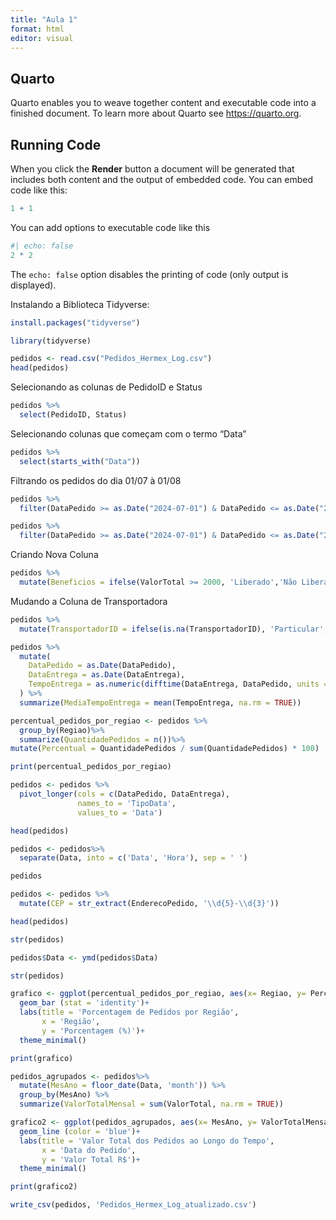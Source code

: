 ```yaml
---
title: "Aula 1"
format: html
editor: visual
---
```


## Quarto

Quarto enables you to weave together content and executable code into a finished document. To learn more about Quarto see <https://quarto.org>.

## Running Code

When you click the **Render** button a document will be generated that includes both content and the output of embedded code. You can embed code like this:

```r
1 + 1
```

You can add options to executable code like this

```r
#| echo: false
2 * 2
```

The `echo: false` option disables the printing of code (only output is displayed).

Instalando a Biblioteca Tidyverse:

```r
install.packages("tidyverse")
```

```r
library(tidyverse)
```

```r
pedidos <- read.csv("Pedidos_Hermex_Log.csv")
head(pedidos)
```

Selecionando as colunas de PedidoID e Status

```r
pedidos %>%
  select(PedidoID, Status)
```

Selecionando colunas que começam com o termo "Data"

```r
pedidos %>%
  select(starts_with("Data"))
```

Filtrando os pedidos do dia 01/07 à 01/08

```r
pedidos %>%
  filter(DataPedido >= as.Date("2024-07-01") & DataPedido <= as.Date("2024-08-01"))
```

```r
pedidos %>%
  filter(DataPedido >= as.Date("2024-07-01") & DataPedido <= as.Date("2024-08-01"), Status != "Entregue")
```

Criando Nova Coluna

```r
pedidos %>%
  mutate(Beneficios = ifelse(ValorTotal >= 2000, 'Liberado','Não Liberado'))
```

Mudando a Coluna de Transportadora

```r
pedidos %>%
  mutate(TransportadorID = ifelse(is.na(TransportadorID), 'Particular', TransportadorID))
```

```r
pedidos %>%
  mutate(
    DataPedido = as.Date(DataPedido),
    DataEntrega = as.Date(DataEntrega),
    TempoEntrega = as.numeric(difftime(DataEntrega, DataPedido, units = 'days'))
  ) %>%
  summarize(MediaTempoEntrega = mean(TempoEntrega, na.rm = TRUE))
```

```r
percentual_pedidos_por_regiao <- pedidos %>%
  group_by(Regiao)%>%
  summarize(QuantidadePedidos = n())%>%
mutate(Percentual = QuantidadePedidos / sum(QuantidadePedidos) * 100)

print(percentual_pedidos_por_regiao)
```

```r
pedidos <- pedidos %>%
  pivot_longer(cols = c(DataPedido, DataEntrega),
               names_to = 'TipoData',
               values_to = 'Data')
```

```r
head(pedidos)
```

```r
pedidos <- pedidos%>%
  separate(Data, into = c('Data', 'Hora'), sep = ' ')
```

```r
pedidos
```

```r
pedidos <- pedidos %>%
  mutate(CEP = str_extract(EnderecoPedido, '\\d{5}-\\d{3}'))
```

```r
head(pedidos)
```

```r
str(pedidos)
```

```r
pedidos$Data <- ymd(pedidos$Data)
```

```r
str(pedidos)
```

```r
grafico <- ggplot(percentual_pedidos_por_regiao, aes(x= Regiao, y= Percentual, fill = Regiao))+
  geom_bar (stat = 'identity')+
  labs(title = 'Porcentagem de Pedidos por Região',
       x = 'Região',
       y = 'Porcentagem (%)')+
  theme_minimal()
```

```r
print(grafico)
```

```r
pedidos_agrupados <- pedidos%>%
  mutate(MesAno = floor_date(Data, 'month')) %>%
  group_by(MesAno) %>%
  summarize(ValorTotalMensal = sum(ValorTotal, na.rm = TRUE))
```

```r
grafico2 <- ggplot(pedidos_agrupados, aes(x= MesAno, y= ValorTotalMensal, fill = MesAno))+
  geom_line (color = 'blue')+
  labs(title = 'Valor Total dos Pedidos ao Longo do Tempo',
       x = 'Data do Pedido',
       y = 'Valor Total R$')+
  theme_minimal()
```

```r
print(grafico2)
```

```r
write_csv(pedidos, 'Pedidos_Hermex_Log_atualizado.csv')
```
